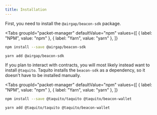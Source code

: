 ```yaml
---
title: Installation
---
```



First, you need to install the `@airgap/beacon-sdk` package.

<Tabs
  groupId="packet-manager"
  defaultValue="npm"
  values={[
    { label: "NPM", value: "npm" },
    { label: "Yarn", value: "yarn" },
  ]}
>
<TabItem value="npm">

```bash
npm install --save @airgap/beacon-sdk
```

</TabItem>
<TabItem value="yarn">

```bash
yarn add @airgap/beacon-sdk
```

</TabItem>
</Tabs>

If you plan to interact with contracts, you will most likely instead want to install `@taquito`. Taquito installs the `beacon-sdk` as a dependency, so it doesn't have to be installed manually.

<Tabs
  groupId="packet-manager"
  defaultValue="npm"
  values={[
    { label: "NPM", value: "npm" },
    { label: "Yarn", value: "yarn" },
  ]}
>
<TabItem value="npm">

```bash
npm install --save @taquito/taquito @taquito/beacon-wallet
```

</TabItem>
<TabItem value="yarn">

```bash
yarn add @taquito/taquito @taquito/beacon-wallet
```

</TabItem>
</Tabs>
